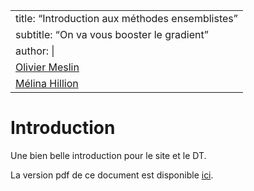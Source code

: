 
---
title: "Introduction aux méthodes ensemblistes"
subtitle: "On va vous booster le gradient"
author: |
  [Olivier Meslin](https://github.com/oliviermeslin)
  [Mélina Hillion](https://github.com/melinahillion)
---

# Introduction

Une bien belle introduction pour le site et le DT.

La version pdf de ce document est disponible [ici](https://oliviermeslin.github.io/DT_methodes_ensemblistes/pdf/dt_methodes_ensemblistes.pdf).

